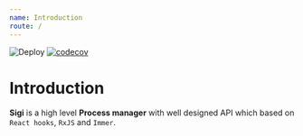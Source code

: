 ```yaml
---
name: Introduction
route: /
---
```


![Deploy](https://github.com/sigi-framework/documents/workflows/Deploy/badge.svg)
[![codecov](https://codecov.io/gh/sigi-framework/sigi/branch/master/graph/badge.svg)](https://codecov.io/gh/sigi-framework/sigi)

# Introduction
**Sigi** is a high level **Process manager** with well designed API which based on `React hooks`, `RxJS` and `Immer`.
